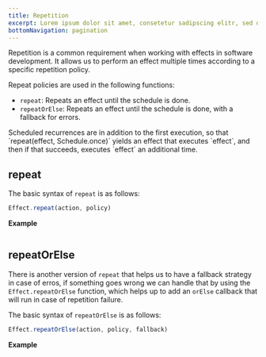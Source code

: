 ```yaml
---
title: Repetition
excerpt: Lorem ipsum dolor sit amet, consetetur sadipscing elitr, sed diam nonumy eirmod tempor invidunt ut labore.
bottomNavigation: pagination
---
```


Repetition is a common requirement when working with effects in software development. It allows us to perform an effect multiple times according to a specific repetition policy.

Repeat policies are used in the following functions:

- `repeat`: Repeats an effect until the schedule is done.
- `repeatOrElse`: Repeats an effect until the schedule is done, with a fallback for errors.

<Warning>
  Scheduled recurrences are in addition to the first execution, so that
  `repeat(effect, Schedule.once)` yields an effect that executes `effect`, and
  then if that succeeds, executes `effect` an additional time.
</Warning>

## repeat

The basic syntax of `repeat` is as follows:

```ts
Effect.repeat(action, policy)
```

**Example**

```ts file=<rootDir>/src/guide/scheduling/repetition/repeat.ts

```

## repeatOrElse

There is another version of `repeat` that helps us to have a fallback strategy in case of erros,
if something goes wrong we can handle that by using the `Effect.repeatOrElse` function,
which helps up to add an `orElse` callback that will run in case of repetition failure.

The basic syntax of `repeatOrElse` is as follows:

```ts
Effect.repeatOrElse(action, policy, fallback)
```

**Example**

```ts file=<rootDir>/src/guide/scheduling/repetition/repeatOrElse.ts

```
